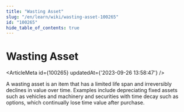 ```yaml
---
title: "Wasting Asset"
slug: "/en/learn/wiki/wasting-asset-100265"
id: "100265"
hide_table_of_contents: true
---
```



# Wasting Asset

<ArticleMeta id={100265} updatedAt={'2023-09-26 13:58:47'} />
<div className='border-solid border-b border-t-0 my-4 border-[var(--ifm-color-gray-300)]' />

A wasting asset is an item that has a limited life span and irreversibly declines in value over time. Examples include depreciating fixed assets such as vehicles and machinery and securities with time decay such as options, which continually lose time value after purchase.
